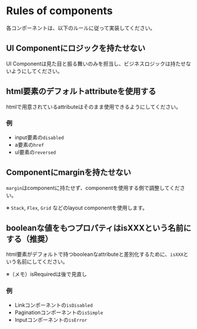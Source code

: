 
<Meta title="Rules/Components" />

# Rules of components

各コンポーネントは、以下のルールに従って実装してください。


## UI Componentにロジックを持たせない

UI Componentは見た目と振る舞いのみを担当し、ビジネスロジックは持たせないようにしてください。


## html要素のデフォルトattributeを使用する

htmlで用意されているattributeはそのまま使用できるようにしてください。

### 例

- input要素の`disabled`
- a要素の`href`
- ul要素の`reversed`


## Componentにmarginを持たせない

`margin`はcomponentに持たせず、componentを使用する側で調整してください。  

※ `Stack`, `Flex`, `Grid` などのlayout componentを使用します。


## booleanな値をもつプロパティはisXXXという名前にする（推奨）

html要素がデフォルトで持つbooleanなattributeと差別化するために、`isXXX`という名前にしてください。

※（メモ）isRequiredは後で見直し

### 例

- Linkコンポーネントの`isDisabled`
- Paginationコンポーネントの`isSimple`
- Inputコンポーネントの`isError`

